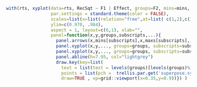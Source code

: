 ```r
with(rts, xyplot(data=rts, RecSqt ~ F1 | Effect, groups=F2, mins=mins, maxs=maxs,
                 par.settings = standard.theme(color = FALSE),
                 scales=list(x=list(relation="free",at=list( c(1,2),c(1,2),c(1,2),c(3,4),c(3,4),c(5,6) ))),
                 ylim=c(0.970, .984),
                 aspect = 1, layout=c(6,1), xlab="", 
                 panel=function(x,y,groups,subscripts,...){ 
                   panel.arrows(x,mins[subscripts],x,maxs[subscripts],...,lwd=1.5, angle=90, code=3, length=.01)
                   panel.xyplot(x,y,..., groups=groups, subscripts=subscripts, type='l', lty=3)
                   panel.xyplot(x,y,..., groups=groups, subscripts=subscripts, cex=1)
                   panel.abline(h=7.95, col="lightgrey")
                   draw.key(key=list(
                     text = list(text = levels(groups)[levels(groups)%in%groups[subscripts]]), 
                     points = list(pch =  trellis.par.get('superpose.symbol')$pch[1:nlevels(groups)][levels(groups)%in%groups[subscripts]])),
                     draw=TRUE , vp=grid::viewport(x=0.35,y=0.9))}) )
```

